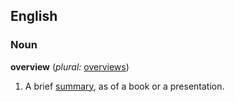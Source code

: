 ==English==

===Noun===
'''overview'''  (''plural:'' [[overviews]])
# A brief [[summary]], as of a book or a presentation.
